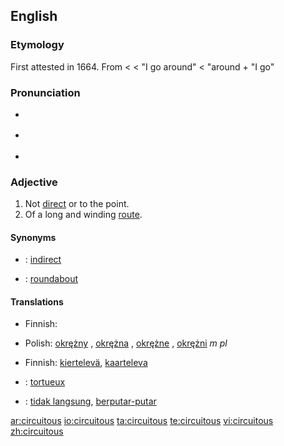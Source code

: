 {{was wotd|2007|January|30}}
==English==

===Etymology===
First attested in 1664.  From {{etyl|la}} {{term|circuitosus|circuitōsus|lang=la}} < {{term|circuitus|lang=la}} < {{term|circumeo|circumeō|lang=la}} "I go around" < {{term|circum|lang=la}} "around + {{term|eo|eō|lang=la}} "I go"

===Pronunciation===
* {{a|RP}} {{IPA|/sɜːˈkjuːɪtəs/}}
* {{a|US}} {{IPA|/sɚˈkjuːətəs/|/sɚˈkjuːɪtəs/}}
* {{audio|en-us-circuitous.ogg|Audio (US)}}

===Adjective===
{{en-adj}}

# Not [[direct]] or to the point.
# Of a long and winding [[route]].

====Synonyms====
* {{italbrac|not direct}}: [[indirect]]
* {{italbrac|of a winding route}}: [[roundabout]]

====Translations====
{{trans-top|not direct or to the point}}
* Finnish: {{t-|fi|epäsuora}}
{{trans-mid}}
* Polish: [[okrężny]] {{m}}, [[okrężna]] {{f}}, [[okrężne]] {{n}}, [[okrężni]] ''m pl''
{{trans-bottom}}

{{trans-top|of a long and winding route}}
* Finnish: [[kiertelevä]], [[kaarteleva]]
{{trans-mid}}
{{trans-bottom}}

{{checktrans}}
* {{ttbc|French}}: [[tortueux]]
* {{ttbc|Indonesian}}: [[tidak langsung]], [[putar|berputar-putar]]

[[ar:circuitous]]
[[io:circuitous]]
[[ta:circuitous]]
[[te:circuitous]]
[[vi:circuitous]]
[[zh:circuitous]]